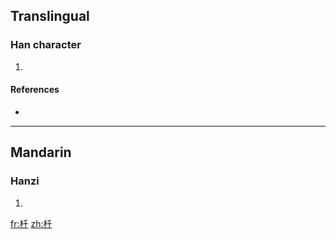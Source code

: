 ==Translingual==

===Han character===
{{Han char|rn=75|rad=木|as=03|sn=7|four=|canj=木竹十 (DHJ)}}

# {{defn|Han|sort=木03}}

====References====
* {{Han ref|kx=0510.190|dkj=14447|dj=0894.180|hdz=21160.060|uh=6744|ud=26436}}

----

==Mandarin==

===Hanzi===
{{cmn-hanzi|pin=[[qiān]] ([[qian1]])|wg=ch'ien<sup>1</sup>}}

# {{defn|Mandarin}}

[[fr:杄]]
[[zh:杄]]